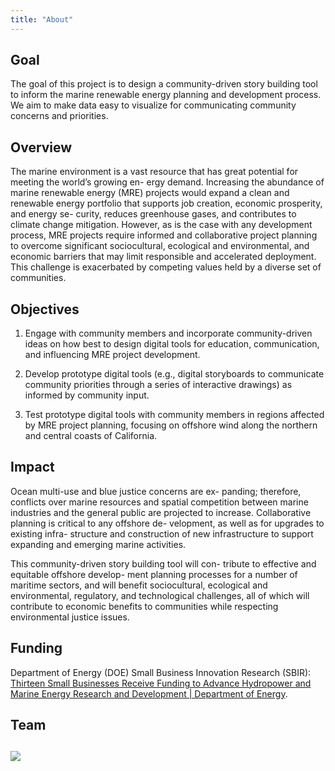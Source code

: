 ```yaml
---
title: "About"
---
```


## Goal

The goal of this project is to design a community-driven story building tool to inform the marine renewable energy planning and development process. We aim to make data easy to visualize for communicating community concerns and priorities.

## Overview

The marine environment is a vast resource that has great potential for meeting the world's growing en- ergy demand. Increasing the abundance of marine renewable energy (MRE) projects would expand a clean and renewable energy portfolio that supports job creation, economic prosperity, and energy se- curity, reduces greenhouse gases, and contributes to climate change mitigation. However, as is the case with any development process, MRE projects require informed and collaborative project planning to overcome significant sociocultural, ecological and environmental, and economic barriers that may limit responsible and accelerated deployment. This challenge is exacerbated by competing values held by a diverse set of communities.

## Objectives

1.  Engage with community members and incorporate community-driven ideas on how best to design digital tools for education, communication, and influencing MRE project development.

2.  Develop prototype digital tools (e.g., digital storyboards to communicate community priorities through a series of interactive drawings) as informed by community input.

3.  Test prototype digital tools with community members in regions affected by MRE project planning, focusing on offshore wind along the northern and central coasts of California.

## Impact

Ocean multi-use and blue justice concerns are ex- panding; therefore, conflicts over marine resources and spatial competition between marine industries and the general public are projected to increase. Collaborative planning is critical to any offshore de- velopment, as well as for upgrades to existing infra- structure and construction of new infrastructure to support expanding and emerging marine activities.

This community-driven story building tool will con- tribute to effective and equitable offshore develop- ment planning processes for a number of maritime sectors, and will benefit sociocultural, ecological and environmental, regulatory, and technological challenges, all of which will contribute to economic benefits to communities while respecting environmental justice issues.

## Funding

Department of Energy (DOE) Small Business Innovation Research (SBIR): [Thirteen Small Businesses Receive Funding to Advance Hydropower and Marine Energy Research and Development \| Department of Energy](https://www.energy.gov/eere/water/articles/thirteen-small-businesses-receive-funding-advance-hydropower-and-marine-energy?utm_source=Tethys&utm_campaign=022f52a609-Tethys+Blast+27+May+2022&utm_medium=email&utm_term=0_2d9450ca22-022f52a609-413955729).

## Team

## ![](images/team.png)
